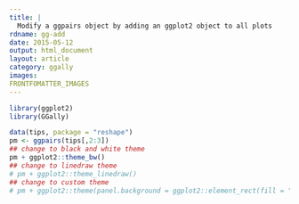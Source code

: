 ```yaml
---
title: |
  Modify a ggpairs object by adding an ggplot2 object to all plots
rdname: gg-add
date: 2015-05-12
output: html_document
layout: article
category: ggally
images:
FRONTFOMATTER_IMAGES
---
```


```r
library(ggplot2)
library(GGally)
```

```r
data(tips, package = "reshape")
pm <- ggpairs(tips[,2:3])
## change to black and white theme
pm + ggplot2::theme_bw()
## change to linedraw theme
# pm + ggplot2::theme_linedraw()
## change to custom theme
# pm + ggplot2::theme(panel.background = ggplot2::element_rect(fill = "lightblue"))



```